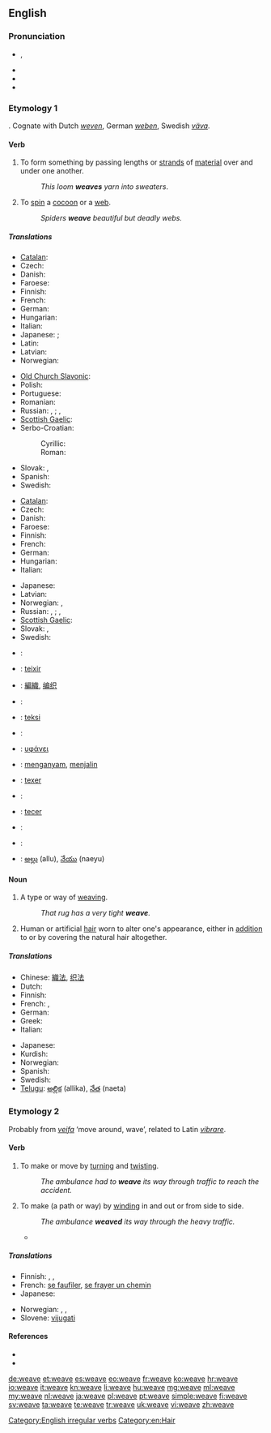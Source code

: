 ==English==

===Pronunciation===
* {{enPR|wēv}}, {{IPA|/wiːv/}}
* {{audio|en-us-weave.ogg|Audio (US)}}
* {{rhymes|iːv}}
* {{homophones|we've}}

===Etymology 1===
{{etyl|ang}} {{term|wefan||lang=ang}}. Cognate with Dutch ''[[weven]]'', German ''[[weben]]'', Swedish ''[[väva]]''.

====Verb====
{{en-verb|weaves|weaving|wove|woven}}

# To form something by passing lengths or [[strand]]s of [[material]] over and under one another.
#: ''This loom '''weaves''' yarn into sweaters''.
# To [[spin]] a [[cocoon]] or a [[web]].
#: ''Spiders '''weave''' beautiful but deadly webs.''

=====Translations=====
{{trans-top|to form something by passing strands of material over and under one another}}
* [[Catalan]]: {{t|ca|teixir}}
* Czech: {{t-|cs|tkát}}
* Danish: {{t-|da|væve}}
* Faroese: {{t|fo|veva}}
* Finnish: {{t+|fi|kutoa}}
* French: {{t+|fr|tisser}}
* German: {{t+|de|weben}}
* Hungarian: {{t-|hu|sző}}
* Italian: {{t+|it|tessere}}
* Japanese: {{qualifier|for rough yarns such as a sweater}} {{t|ja|編む|tr=amu}}; {{qualifier|for fine yarns such as a fabric or cloth}} {{t|ja|織る|tr=oru}}
* Latin: {{t-|la|texo}}
* Latvian: {{t|lv|aust}}
* Norwegian: {{t+|no|veve}}
{{trans-mid}}
* [[Old Church Slavonic]]: {{tø|cu|тъкати|tr=tŭkati|sc=Cyrs}}
* Polish: {{t+|pl|tkać}}
* Portuguese: {{t+|pt|tecer}}
* Romanian: {{t-|ro|țese}}
* Russian: {{t+|ru|ткать|tr=tkat'}} {{impf}}, {{t+|ru|соткать|tr=sotkát'}} {{pf.}}; {{t+|ru|плести|tr=pl'estí}} {{impf}}, {{t+|ru|сплести|tr=spl'estí}} {{pf.}}
* [[Scottish Gaelic]]: {{t-|gd|figh|xs=Scottish Gaelic}}
* Serbo-Croatian: 
*: Cyrillic: {{t|sh|ткати|alt=тка̏ти|sc=Cyrl}}
*: Roman: {{t|sh|tkati|alt=tkȁti}}
* Slovak: {{t|sk|tkať}}, {{t|sk|prepletať}}
* Spanish: {{t-|es|tejer}}
* Swedish: {{t+|sv|väva}}
{{trans-bottom}}

{{trans-top|to spin a cocoon or a web}}
* [[Catalan]]: {{t|ca|teixir}}
* Czech: {{t-|cs|tkát}}
* Danish: {{t-|da|spinde}}
* Faroese: {{t|fo|spinna}}
* Finnish: {{t+|fi|kutoa}}
* French: {{t|fr|tisser}}
* German: {{t+|de|weben}}
* Hungarian: {{t-|hu|sző}}
* Italian: {{t+|it|tessere}}
{{trans-mid}}
* Japanese: {{t|ja|張る|tr=haru}}
* Latvian: {{t|lv|aust}}
* Norwegian: {{t+|no|veve}}, {{t-|no|spinne}}
* Russian: {{t+|ru|ткать|tr=tkat'}} {{impf}}, {{t+|ru|соткать|tr=sotkát'}} {{pf.}}; {{t+|ru|плести|tr=pl'estí}} {{impf}}, {{t+|ru|сплести|tr=spl'estí}} {{pf.}}
* [[Scottish Gaelic]]: {{t-|gd|figh|xs=Scottish Gaelic}}
* Slovak: {{t|sk|tkať}}, {{t|sk|pliesť}}
* Swedish: {{t+|sv|spinna}}
{{trans-bottom}}

{{checktrans-top}}
* {{ttbc|sq}}: {{t-|sq|end|xs=Albanian}}
* {{ttbc|ca}}: [[teixir]]
* {{ttbc|zh}}: [[編織]], [[编织]]
* {{ttbc|nl}}: {{t+|nl|weven}}
* {{ttbc|eo}}: [[teksi]]
* {{ttbc|fr}}: {{t+|fr|tisser}}
* {{ttbc|el}}: [[υφάνει]]
{{trans-mid}}
* {{ttbc|id}}: [[anyam|menganyam]], [[jalin|menjalin]]
* {{ttbc|ia}}: [[texer]]
* {{ttbc|it}}: {{t+|it|tessere}}
* {{ttbc|pt}}: [[tecer]]
* {{ttbc|sl}}: {{t+|sl|plesti}}
* {{ttbc|es}}: {{t-|es|tejer}}
* {{ttbc|te}}: [[అల్లు]] (allu), [[నేయు]] (naeyu)
{{trans-bottom}}

====Noun====
{{en-noun}}

# ­A type or way of [[weaving]].
#: ''That rug has a very tight '''weave'''.''
# Human or artificial [[hair]] worn to alter one's appearance, either in [[addition]] to or by covering the natural hair altogether.

=====Translations=====
{{trans-top|a type or way of weaving}}
* Chinese: [[織法]], [[织法]]
* Dutch: {{t+|nl|weefsel|n}}
* Finnish: {{t+|fi|kudos}}
* French: {{t+|fr|armure|f}}, {{t+|fr|tissu|m}}
* German: {{t|de|Webart|f}}
* Greek: {{t+|el|ύφανση|f}}
* Italian: {{t+|it|tessuto|m}}
{{trans-mid}}
* Japanese: {{t|ja|編み方|tr=ami-kata}}
* Kurdish: {{t-|ku|چنین|sc=ku-Arab}}
* Norwegian: {{t-|no|vev|m|f}}
* Spanish: {{t+|es|armadura}}
* Swedish: {{t|sv|väv|c}}
* [[Telugu]]: [[అల్లిక]] (allika), [[నేత]] (naeta)
{{trans-bottom}}

{{trans-top|human or artificial hair worn}}
{{trans-mid}}
{{trans-bottom}}

===Etymology 2===
Probably from {{etyl|non}} ''[[veifa]]'' ‘move around, wave’, related to Latin ''[[vibrare]]''.

====Verb====
{{en-verb|weav|es}}

# To make or move by [[turn]]ing and [[twist]]ing.
#: ''The ambulance had to '''weave''' its way through traffic to reach the accident.''
# To make (a path or way) by [[wind]]ing in and out or from side to side.
#: ''The ambulance '''weaved''' its way through the heavy traffic.''
#* {{quote-news
|year=2011
|date=January 15
|author=Saj Chowdhury
|title=Man City 4 - 3 Wolves
|work=BBC
|url=http://news.bbc.co.uk/sport2/hi/football/eng_prem/9357962.stm
|page=
|passage=Tevez picked up a throw-in from the right, tip-toed his way into the area and '''weaved''' past three Wolves challenges before slotting in to display why, of all City's multi-million pound buys, he remains their most important player. }}

=====Translations=====
{{trans-top|to weave}}
* Finnish: {{t-|fi|mutkitella}}, {{t-|fi|kiemurrella}},  {{t-|fi|puikkelehtia}}
* French: [[se faufiler]], [[se frayer un chemin]]
* Japanese: {{t|ja|縫う|tr=nuu}}
{{trans-mid}}
* Norwegian: {{t|no|kjøre sikksakk}}, {{t|no|traversere}}, {{t|no|sno seg gjennom}}
* Slovene: [[vijugati]]
{{trans-bottom}}

====References====
* {{R:Century 1911}}
* {{R:Webster 1913}}

[[Category:English irregular verbs]]
[[Category:en:Hair]]

[[de:weave]]
[[et:weave]]
[[es:weave]]
[[eo:weave]]
[[fr:weave]]
[[ko:weave]]
[[hr:weave]]
[[io:weave]]
[[it:weave]]
[[kn:weave]]
[[li:weave]]
[[hu:weave]]
[[mg:weave]]
[[ml:weave]]
[[my:weave]]
[[nl:weave]]
[[ja:weave]]
[[pl:weave]]
[[pt:weave]]
[[simple:weave]]
[[fi:weave]]
[[sv:weave]]
[[ta:weave]]
[[te:weave]]
[[tr:weave]]
[[uk:weave]]
[[vi:weave]]
[[zh:weave]]